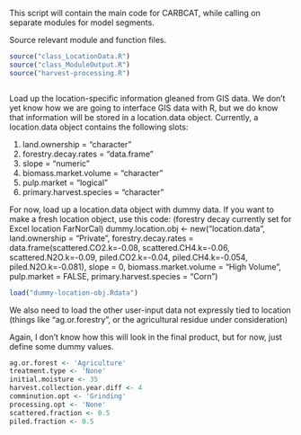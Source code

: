 This script will contain the main code for CARBCAT, while calling on separate modules for
model segments.

Source relevant module and function files.
```r
source("class_LocationData.R")
source("class_ModuleOutput.R")
source("harvest-processing.R")



```

Load up the location-specific information gleaned from GIS data. 
We don't yet know how we are going to interface GIS data with R, but we do know that information
will be stored in a location.data object. Currently, a location.data object contains the following slots:

1) land.ownership = "character"
2) forestry.decay.rates = "data.frame"
3) slope = "numeric"
4) biomass.market.volume = "character"
5) pulp.market = "logical"
6) primary.harvest.species = "character"

For now, load up a location.data object with dummy data. If you want to make a fresh location 
object, use this code: (forestry decay currently set for Excel location FarNorCal)
dummy.location.obj <- new("location.data",
                          land.ownership = "Private",
                          forestry.decay.rates = data.frame(scattered.CO2.k=-0.08,
                                                            scattered.CH4.k=-0.06,
                                                            scattered.N2O.k=-0.09,
                                                            piled.CO2.k=-0.04,
                                                            piled.CH4.k=-0.054,
                                                            piled.N2O.k=-0.081),
                          slope = 0,
                          biomass.market.volume = "High Volume",
                          pulp.market = FALSE,
                          primary.harvest.species = "Corn")
```r
load("dummy-location-obj.Rdata")

```

We also need to load the other user-input data not expressly tied to location (things like "ag.or.forestry", or
the agricultural residue under consideration)

Again, I don't know how this will look in the final product, but for now, just define some dummy values.
```r
ag.or.forest <- 'Agriculture'
treatment.type <- 'None'
initial.moisture <- 35
harvest.collection.year.diff <- 4
comminution.opt <- 'Grinding'
processing.opt <- 'None'
scattered.fraction <- 0.5
piled.fraction <- 0.5

```